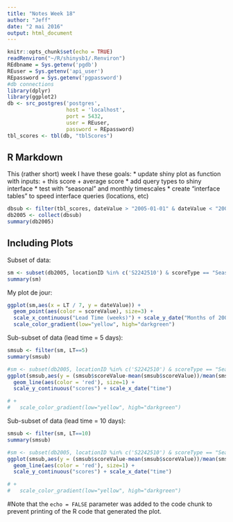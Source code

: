 ```yaml
---
title: "Notes Week 18"
author: "Jeff"
date: "2 mai 2016"
output: html_document
---
```


```r
knitr::opts_chunk$set(echo = TRUE)
readRenviron("~/R/shinysb1/.Renviron")
REdbname = Sys.getenv('pgdb')
REuser = Sys.getenv('api_user')
REpassword = Sys.getenv('pgpassword')
#db connections
library(dplyr)
library(ggplot2)
db <- src_postgres('postgres',
                   host = 'localhost',
                   port = 5432,
                   user = REuser,
                   password = REpassword)
tbl_scores <- tbl(db, "tblScores")
```

## R Markdown

This (rather short) week I have these goals:
* update shiny plot as function with inputs:
 + this score
 + average score
* add query types to shiny interface
* test with "seasonal" and monthly timescales
* create "interface tables" to speed interface queries (locations, etc)


```r
dbsub <- filter(tbl_scores, dateValue > "2005-01-01" & dateValue < "2005-12-31")
db2005 <- collect(dbsub)
summary(db2005)
```

## Including Plots

Subset of data:
```r
sm <- subset(db2005, locationID %in% c('S2242510') & scoreType == "Seasonal_LS_month")
summary(sm)

```


My plot de jour:

```r
ggplot(sm,aes(x = LT / 7, y = dateValue)) +
  geom_point(aes(color = scoreValue), size=3) +
  scale_x_continuous("Lead Time (weeks)") + scale_y_date("Months of 2005 (January omitted)") +
  scale_color_gradient(low="yellow", high="darkgreen")
```

Sub-subset of data (lead time = 5 days):
```r
smsub <- filter(sm, LT==5)
summary(smsub)

```

```r
#sm <- subset(db2005, locationID %in% c('S2242510') & scoreType == "Seasonal_LS_month")
ggplot(smsub,aes(y = (smsub$scoreValue-mean(smsub$scoreValue))/mean(smsub$scoreValue), x = dateValue)) +
  geom_line(aes(color = 'red'), size=1) +
  scale_y_continuous("scores") + scale_x_date("time")

# +
#   scale_color_gradient(low="yellow", high="darkgreen")

```

Sub-subset of data (lead time = 10 days):
```r
smsub <- filter(sm, LT==10)
summary(smsub)

```

```r
#sm <- subset(db2005, locationID %in% c('S2242510') & scoreType == "Seasonal_LS_month")
ggplot(smsub,aes(y = (smsub$scoreValue-mean(smsub$scoreValue))/mean(smsub$scoreValue), x = dateValue)) +
  geom_line(aes(color = 'red'), size=1) +
  scale_y_continuous("scores") + scale_x_date("time")

# +
#   scale_color_gradient(low="yellow", high="darkgreen")

```


#Note that the `echo = FALSE` parameter was added to the code chunk to prevent printing of the R code that generated the plot.
